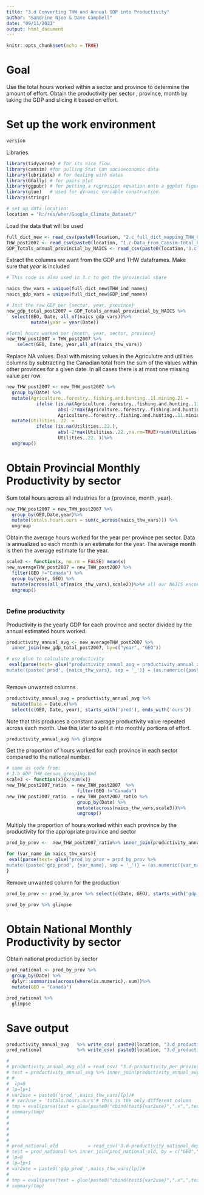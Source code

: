 ---
title: "3.d Converting THW and Annual GDP into Productivity"
author: "Sandrine Njoo & Dave Campbell"
date: "09/11/2021"
output: html_document
---

```{r setup, include=FALSE}
knitr::opts_chunk$set(echo = TRUE)
```
# Goal
Use the total hours worked within a sector and province to determine the amount of effort.  Obtain the productivity per sector , province, month by taking the GDP and slicing it based on effort.


# Set up the work environment

```{r}
version
```

Libraries
```{R, message = FALSE, warning = FALSE}
library(tidyverse) # for its nice flow.
library(cansim) #for pulling Stat Can socioeconomic data
library(lubridate) # for dealing with dates
library(GGally) # for pairs plot
library(ggpubr) # for putting a regression equation onto a ggplot figure
library(glue)   # used for dynamic variable construction
library(stringr)

# set up data location:
location = "R:/res/wher/Google_Climate_Dataset/"
```

Load the data that will be used
```{r, message = FALSE, warning = FALSE}

full_dict_new <- read_csv(paste0(location, "2.c_full_dict_mapping_THW_GDP_LFS_Census.csv"))
THW_post2007 <- read_csv(paste0(location, "1.c-Data_From_Cansim-total_hours_worked.csv"))
GDP_Totals_annual_provincial_by_NAICS <- read_csv(paste0(location,'3.c-GDP_Totals_annual_provincial_by_NAICS.csv'))
```




Extract the columns we want from the GDP and THW dataframes.  Make sure that _year_ is included
```{r}
# This code is also used in 3.c to get the provincial share 

naics_thw_vars = unique(full_dict_new$THW_ind_names)
naics_gdp_vars = unique(full_dict_new$GDP_ind_names)

# Just the raw GDP per {sector, year, province}
new_gdp_total_post2007 = GDP_Totals_annual_provincial_by_NAICS %>%
  select(GEO, Date, all_of(naics_gdp_vars))%>% 
         mutate(year = year(Date))

#Total hours worked per {month, year, sector, province}
new_THW_post2007 = THW_post2007 %>%
    select(GEO, Date, year,all_of(naics_thw_vars))


```

Replace NA values.  Deal with missing values in the  Agriculutre and utilities columns by subtracting the Canadian total from the sum of the values within other provinces for a given date.  In all cases there is at most one missing value per row.


```{r}
new_THW_post2007 <- new_THW_post2007 %>% 
  group_by(Date) %>% 
  mutate(Agriculture..forestry..fishing.and.hunting..11.mining.21 = 
           ifelse (is.na(Agriculture..forestry..fishing.and.hunting..11.mining.21),          
                   abs(-2*max(Agriculture..forestry..fishing.and.hunting..11.mining.21,na.rm=TRUE)+sum(Agriculture..forestry..fishing.and.hunting..11.mining.21, na.rm=TRUE)),
                   Agriculture..forestry..fishing.and.hunting..11.mining.21 )) %>%
  mutate(Utilities..22. = 
           ifelse (is.na(Utilities..22.), 
                   abs(-2*max(Utilities..22.,na.rm=TRUE)+sum(Utilities..22.,na.rm=TRUE)),
                   Utilities..22. ))%>%
  ungroup()

```


# Obtain Provincial Monthly Productivity by sector


Sum total hours across all industries for a {province, month, year}.
```{r}
new_THW_post2007 = new_THW_post2007 %>% 
  group_by(GEO,Date,year)%>%
  mutate(totals.hours.ours = sum(c_across(naics_thw_vars))) %>% 
  ungroup

```


Obtain the average hours worked for the year per province per sector.
Data is annualized so each month is an estimate for the year.  The average month is then the average estimate for the year.

```{r}



scale2 <- function(x, na.rm = FALSE) mean(x)
new_averageTHW_post2007 = new_THW_post2007 %>% 
  filter(GEO !="Canada") %>%
  group_by(year, GEO) %>% 
  mutate(across(all_of(naics_thw_vars),scale2))%>%# all our NAICS encoded variables end with numbers
  ungroup()
                          

```

### Define productivity
Productivity is the yearly GDP for each province and sector divided by the annual estimated hours worked.



```{r}
productivity_annual_avg <- new_averageTHW_post2007 %>%
  inner_join(new_gdp_total_post2007, by=c("year", "GEO"))

# use glue to calculate productivity
 eval(parse(text= glue("productivity_annual_avg = productivity_annual_avg %>% 
mutate({paste('prod', {naics_thw_vars}, sep = '_')} = (as.numeric({paste0({naics_thw_vars},'.y')}) /(as.numeric({paste0({naics_thw_vars},'.x')})))*1000)")))



```


Remove unwanted columns
```{r}
productivity_annual_avg = productivity_annual_avg %>% 
  mutate(Date = Date.x)%>% 
  select(c(GEO, Date, year), starts_with('prod'), ends_with('ours'))
```

Note that this produces a constant average productivity value repeated across each month.  Use this later to split it into monthly portions of effort.
```{r}
productivity_annual_avg %>% glimpse
```

Get the proportion of hours worked for each province in each sector compared to the national number.
```{r}
# same as code from:
# 3.b_GDP_THW_census_grouping.Rmd
scale3 <- function(x){x/sum(x)}
new_THW_post2007_ratio  = new_THW_post2007  %>% 
                          filter(GEO !="Canada")
new_THW_post2007_ratio  = new_THW_post2007_ratio %>% 
                          group_by(Date) %>% 
                          mutate(across(naics_thw_vars,scale3))%>%
                          ungroup()

```

Multiply the proportion of hours worked within each province by the productivity for the appropriate province and sector 

```{r}
prod_by_prov <-  new_THW_post2007_ratio%>% inner_join(productivity_annual_avg, by = c("Date", "GEO"))

for (var_name in naics_thw_vars){
 eval(parse(text= glue("prod_by_prov = prod_by_prov %>% 
mutate({paste('gdp_prod', {var_name}, sep = '_')} = (as.numeric({var_name}) *(as.numeric({paste0('prod_',{var_name})}))))")))
}

```

Remove unwanted column for the production 
```{r}
prod_by_prov <- prod_by_prov %>% select(c(Date, GEO), starts_with('gdp_prod_'))
```

```{r}
prod_by_prov %>% glimpse
```

# Obtain National Monthly Productivity by sector
Obtain national production by sector
```{r}
prod_national <- prod_by_prov %>% 
  group_by(Date) %>% 
  dplyr::summarise(across(where(is.numeric), sum))%>% 
  mutate(GEO = "Canada")

```

```{r}
prod_national %>%
  glimpse
```


# Save output

```{r}

productivity_annual_avg   %>% write_csv( paste0(location, "3.d_productivity_per_province.csv"))
prod_national             %>% write_csv( paste0(location, "3.d_productivity_national.csv"))

```


```{r, eval = FALSE, echo = FALSE}

#
# productivity_annual_avg_old = read_csv( "3.d-productivity_per_province_deprecated.csv") 
# test = productivity_annual_avg %>% inner_join(productivity_annual_avg_old, by = c("GEO","Date"))
# # 
#  lp=0
# lp=lp+1
# var2use = paste0('prod_',naics_thw_vars[lp])#
# # var2use = 'totals.hours.ours'# this is the only different column
# tmp = eval(parse(text = glue(paste0("cbind(test${var2use}",".x",",test${var2use}",".x-","test${var2use}",".y)"))))
# summary(tmp)
# 
# 
# 
# 
# 
# prod_national_old           = read_csv('3.d-productivity_national_deprecated.csv')
# test = prod_national %>% inner_join(prod_national_old, by = c("GEO","Date"))
# lp=0
# lp=lp+1
# var2use = paste0('gdp_prod_',naics_thw_vars[lp])#
# 
# tmp = eval(parse(text = glue(paste0("cbind(test${var2use}",".x",",test${var2use}",".x-","test${var2use}",".y)"))))
# summary(tmp)

```




